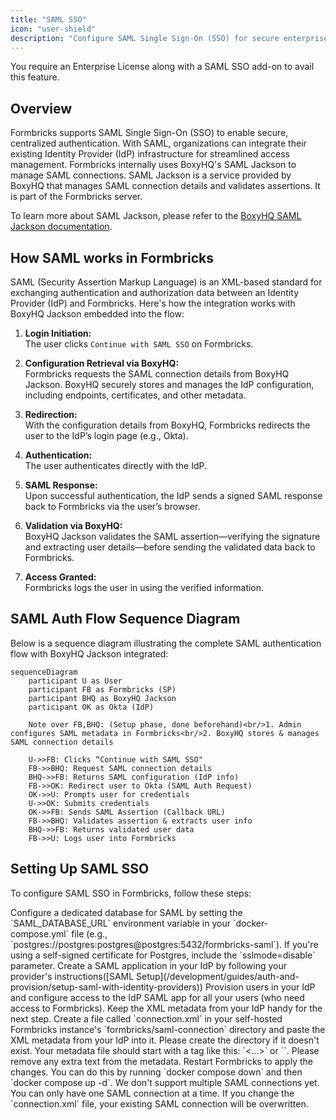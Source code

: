 ```yaml
---
title: "SAML SSO"
icon: "user-shield"
description: "Configure SAML Single Sign-On (SSO) for secure enterprise authentication with your Formbricks instance."
---
```


<Note>You require an Enterprise License along with a SAML SSO add-on to avail this feature.</Note>

## Overview

Formbricks supports SAML Single Sign-On (SSO) to enable secure, centralized authentication. With SAML, organizations can integrate their existing Identity Provider (IdP) infrastructure for streamlined access management. Formbricks internally uses BoxyHQ's SAML Jackson to manage SAML connections. SAML Jackson is a service provided by BoxyHQ that manages SAML connection details and validates assertions. It is part of the Formbricks server.

To learn more about SAML Jackson, please refer to the [BoxyHQ SAML Jackson documentation](https://boxyhq.com/docs/jackson/deploy).

## How SAML works in Formbricks

SAML (Security Assertion Markup Language) is an XML-based standard for exchanging authentication and authorization data between an Identity Provider (IdP) and Formbricks. Here's how the integration works with BoxyHQ Jackson embedded into the flow:

1. **Login Initiation:**  
   The user clicks `Continue with SAML SSO` on Formbricks.

2. **Configuration Retrieval via BoxyHQ:**  
   Formbricks requests the SAML connection details from BoxyHQ Jackson. BoxyHQ securely stores and manages the IdP configuration, including endpoints, certificates, and other metadata.

3. **Redirection:**  
   With the configuration details from BoxyHQ, Formbricks redirects the user to the IdP’s login page (e.g., Okta).

4. **Authentication:**  
   The user authenticates directly with the IdP.

5. **SAML Response:**  
   Upon successful authentication, the IdP sends a signed SAML response back to Formbricks via the user’s browser.

6. **Validation via BoxyHQ:**  
   BoxyHQ Jackson validates the SAML assertion—verifying the signature and extracting user details—before sending the validated data back to Formbricks.

7. **Access Granted:**  
   Formbricks logs the user in using the verified information.

## SAML Auth Flow Sequence Diagram

Below is a sequence diagram illustrating the complete SAML authentication flow with BoxyHQ Jackson integrated:

```mermaid
sequenceDiagram
    participant U as User
    participant FB as Formbricks (SP)
    participant BHQ as BoxyHQ Jackson
    participant OK as Okta (IdP)

    Note over FB,BHQ: (Setup phase, done beforehand)<br/>1. Admin configures SAML metadata in Formbricks<br/>2. BoxyHQ stores & manages SAML connection details

    U->>FB: Clicks “Continue with SAML SSO"
    FB->>BHQ: Request SAML connection details
    BHQ->>FB: Returns SAML configuration (IdP info)
    FB->>OK: Redirect user to Okta (SAML Auth Request)
    OK->>U: Prompts user for credentials
    U->>OK: Submits credentials
    OK->>FB: Sends SAML Assertion (Callback URL)
    FB->>BHQ: Validates assertion & extracts user info
    BHQ->>FB: Returns validated user data
    FB->>U: Logs user into Formbricks

```

## Setting Up SAML SSO

To configure SAML SSO in Formbricks, follow these steps:

<Steps>
  <Step title="Database Setup">
    Configure a dedicated database for SAML by setting the `SAML_DATABASE_URL` environment variable in your `docker-compose.yml` file (e.g., `postgres://postgres:postgres@postgres:5432/formbricks-saml`). If you're using a self-signed certificate for Postgres, include the `sslmode=disable` parameter.
  </Step>

  <Step title="IdP Application">
    Create a SAML application in your IdP by following your provider's instructions([SAML Setup](/development/guides/auth-and-provision/setup-saml-with-identity-providers))
  </Step>

  <Step title="User Provisioning">
    Provision users in your IdP and configure access to the IdP SAML app for all your users (who need access to Formbricks).
  </Step>

  <Step title="Metadata">
    Keep the XML metadata from your IdP handy for the next step.
  </Step>

  <Step title="Metadata Setup">
    Create a file called `connection.xml` in your self-hosted Formbricks instance's `formbricks/saml-connection` directory and paste the XML metadata from your IdP into it. Please create the directory if it doesn't exist. Your metadata file should start with a tag like this: `<?xml version="1.0" encoding="UTF-8"?><...>` or `<md:EntityDescriptor entityID="...">`. Please remove any extra text from the metadata.
  </Step>

  <Step title="Restart Formbricks">
    Restart Formbricks to apply the changes. You can do this by running `docker compose down` and then `docker compose up -d`.
  </Step>
</Steps>

<Note>
  We don't support multiple SAML connections yet. You can only have one SAML connection at a time. If you
  change the `connection.xml` file, your existing SAML connection will be overwritten.
</Note>
